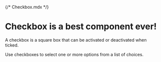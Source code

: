 {/* Checkbox.mdx */}



<Meta of={CheckboxStories} />

# Checkbox is a best component ever!

A checkbox is a square box that can be activated or deactivated when ticked.

Use checkboxes to select one or more options from a list of choices.

<Canvas of={CheckboxStories.Unchecked} />
